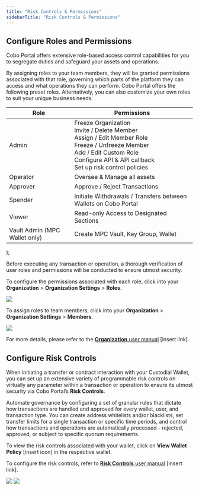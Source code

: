```yaml
---
title: "Risk Controls & Permissions"
sidebarTitle: "Risk Controls & Permissions"
---
```


## Configure Roles and Permissions

Cobo Portal offers extensive role-based access control capabilities for you to segregate duties and safeguard your assets and operations.

By assigning roles to your team members, they will be granted permissions associated with that role, governing which parts of the platform they can access and what operations they can perform. Cobo Portal offers the following preset roles. Alternatively, you can also customize your own roles to suit your unique business needs.


  <table>
    <thead>
      <tr>
        <th>Role</th>
        <th>Permissions</th>
      </tr>
    </thead>
    <tbody>
      <tr>
        <td>Admin</td>
        <td>
          Freeze Organization<br />
          Invite / Delete Member<br />
          Assign / Edit Member Role<br />
          Freeze / Unfreeze Member<br />
          Add / Edit Custom Role<br />
          Configure API & API callback<br />
          Set up risk control policies
        </td>
      </tr>
      <tr>
        <td>Operator</td>
        <td>Oversee & Manage all assets</td>
      </tr>
      <tr>
        <td>Approver</td>
        <td>Approve / Reject Transactions</td>
      </tr>
      <tr>
        <td>Spender</td>
        <td>Initiate Withdrawals / Transfers between Wallets on Cobo Portal</td>
      </tr>
      <tr>
        <td>Viewer</td>
        <td>Read-only Access to Designated Sections</td>
      </tr>
      <tr>
        <td>Vault Admin (MPC Wallet only)</td>
        <td>Create MPC Vault, Key Group, Wallet</td>
      </tr>
    </tbody>
  </table>
);

<PermissionsTable />

Before executing any transaction or operation, a thorough verification of user roles and permissions will be conducted to ensure utmost security.

To configure the permissions associated with each role, click into your **Organization** > **Organization Settings** > **Roles**.

<img src="/images/smart-contract-wallet/cw-roles-and-permissions-1.png"/>

To assign roles to team members, click into your **Organization** > **Organization Settings** > **Members**.

<img src="/images/smart-contract-wallet/cw-roles-and-permissions-2.png"/>

For more details, please refer to the <u>**Organization** user manual</u> [insert link].


## Configure Risk Controls

When initiating a transfer or contract interaction with your Custodial Wallet, you can set up an extensive variety of programmable risk controls on virtually any parameter within a transaction or operation to ensure its utmost security via Cobo Portal’s **Risk Controls**.

Automate governance by configuring a set of granular rules that dictate how transactions are handled and approved for every wallet, user, and transaction type. You can create address whitelists and/or blacklists, set transfer limits for a single transaction or specific time periods, and control how transactions and operations are automatically processed - rejected, approved, or subject to specific quorum requirements.

To view the risk controls associated with your wallet, click on **View Wallet Policy** [insert icon] in the respective wallet.

To configure the risk controls, refer to <u>**Risk Controls** user manual</u> [insert link].

<img src="/images/smart-contract-wallet/cw-roles-and-permissions-3.png"/>

<img src="/images/smart-contract-wallet/cw-roles-and-permissions-4.png"/>

